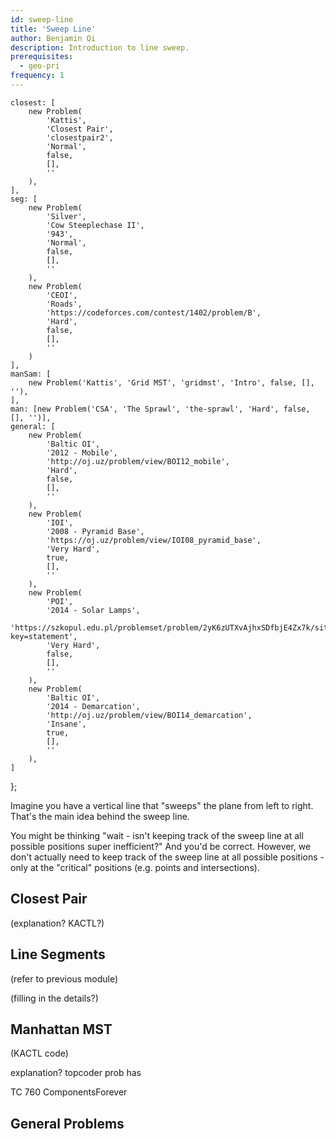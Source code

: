 ```yaml
---
id: sweep-line
title: 'Sweep Line'
author: Benjamin Qi
description: Introduction to line sweep.
prerequisites:
  - geo-pri
frequency: 1
---
```



	closest: [
		new Problem(
			'Kattis',
			'Closest Pair',
			'closestpair2',
			'Normal',
			false,
			[],
			''
		),
	],
	seg: [
		new Problem(
			'Silver',
			'Cow Steeplechase II',
			'943',
			'Normal',
			false,
			[],
			''
		),
		new Problem(
			'CEOI',
			'Roads',
			'https://codeforces.com/contest/1402/problem/B',
			'Hard',
			false,
			[],
			''
		)
	],
	manSam: [
		new Problem('Kattis', 'Grid MST', 'gridmst', 'Intro', false, [], ''),
	],
	man: [new Problem('CSA', 'The Sprawl', 'the-sprawl', 'Hard', false, [], '')],
	general: [
		new Problem(
			'Baltic OI',
			'2012 - Mobile',
			'http://oj.uz/problem/view/BOI12_mobile',
			'Hard',
			false,
			[],
			''
		),
		new Problem(
			'IOI',
			'2008 - Pyramid Base',
			'https://oj.uz/problem/view/IOI08_pyramid_base',
			'Very Hard',
			true,
			[],
			''
		),
		new Problem(
			'POI',
			'2014 - Solar Lamps',
			'https://szkopul.edu.pl/problemset/problem/2yK6zUTXvAjhxSDfbjE4Zx7k/site/?key=statement',
			'Very Hard',
			false,
			[],
			''
		),
		new Problem(
			'Baltic OI',
			'2014 - Demarcation',
			'http://oj.uz/problem/view/BOI14_demarcation',
			'Insane',
			true,
			[],
			''
		),
	]
};

Imagine you have a vertical line that "sweeps" the plane from left to right. That's the main idea behind the sweep line.

You might be thinking "wait - isn't keeping track of the sweep line at all possible positions super inefficient?" And you'd be correct. However, we don't actually need to keep track of the sweep line at all possible positions - only at the "critical" positions (e.g. points and intersections).

<Resources>
	<Resource source="CPH" title="30.1, 30.2 - Sweep Line Algorithms"></Resource>
	<Resource
		source="TC"
		title="Line Sweep Algorithms"
		url="line-sweep-algorithms"
	></Resource>
</Resources>

## Closest Pair

<Problems problems={problems.closest} />

(explanation? KACTL?)

## Line Segments

(refer to previous module)

<Problems problems={problems.seg} />

(filling in the details?)

## Manhattan MST

<Problems problems={problems.manSam} />

(KACTL code)

explanation? topcoder prob has

<Problems problems={problems.man} />

TC 760 ComponentsForever

## General Problems

<Problems problems={problems.general} />

